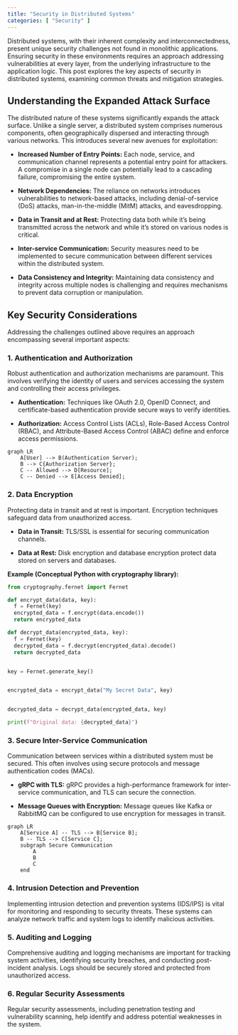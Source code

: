 ```yaml
---
title: "Security in Distributed Systems"
categories: [ "Security" ]
---
```


Distributed systems, with their inherent complexity and interconnectedness, present unique security challenges not found in monolithic applications. Ensuring security in these environments requires an approach addressing vulnerabilities at every layer, from the underlying infrastructure to the application logic.
 This post explores the key aspects of security in distributed systems, examining common threats and mitigation strategies.

## Understanding the Expanded Attack Surface

The distributed nature of these systems significantly expands the attack surface. Unlike a single server, a distributed system comprises numerous components, often geographically dispersed and interacting through various networks. This introduces several new avenues for exploitation:

-   **Increased Number of Entry Points:** Each node, service, and communication channel represents a potential entry point for attackers. A compromise in a single node can potentially lead to a cascading failure, compromising the entire system.

-   **Network Dependencies:** The reliance on networks introduces vulnerabilities to network-based attacks, including denial-of-service (DoS) attacks, man-in-the-middle (MitM) attacks, and eavesdropping.

-   **Data in Transit and at Rest:** Protecting data both while it's being transmitted across the network and while it's stored on various nodes is critical.

-   **Inter-service Communication:** Security measures need to be implemented to secure communication between different services within the distributed system.

-   **Data Consistency and Integrity:** Maintaining data consistency and integrity across multiple nodes is challenging and requires mechanisms to prevent data corruption or manipulation.


## Key Security Considerations

Addressing the challenges outlined above requires an approach encompassing several important aspects:

### 1. Authentication and Authorization

Robust authentication and authorization mechanisms are paramount. This involves verifying the identity of users and services accessing the system and controlling their access privileges.

-   **Authentication:** Techniques like OAuth 2.0, OpenID Connect, and certificate-based authentication provide secure ways to verify identities.

-   **Authorization:** Access Control Lists (ACLs), Role-Based Access Control (RBAC), and Attribute-Based Access Control (ABAC) define and enforce access permissions.

```mermaid
graph LR
    A[User] --> B(Authentication Server);
    B --> C{Authorization Server};
    C -- Allowed --> D[Resource];
    C -- Denied --> E[Access Denied];
```

### 2. Data Encryption

Protecting data in transit and at rest is important. Encryption techniques safeguard data from unauthorized access.

-   **Data in Transit:** TLS/SSL is essential for securing communication channels.

-   **Data at Rest:** Disk encryption and database encryption protect data stored on servers and databases.

**Example (Conceptual Python with cryptography library):**

``` python
from cryptography.fernet import Fernet

def encrypt_data(data, key):
  f = Fernet(key)
  encrypted_data = f.encrypt(data.encode())
  return encrypted_data

def decrypt_data(encrypted_data, key):
  f = Fernet(key)
  decrypted_data = f.decrypt(encrypted_data).decode()
  return decrypted_data


key = Fernet.generate_key()


encrypted_data = encrypt_data("My Secret Data", key)


decrypted_data = decrypt_data(encrypted_data, key)

print(f"Original data: {decrypted_data}")
```

### 3. Secure Inter-Service Communication

Communication between services within a distributed system must be secured. This often involves using secure protocols and message authentication codes (MACs).

-   **gRPC with TLS:** gRPC provides a high-performance framework for inter-service communication, and TLS can secure the connection.

-   **Message Queues with Encryption:** Message queues like Kafka or RabbitMQ can be configured to use encryption for messages in transit.

```mermaid
graph LR
    A[Service A] -- TLS --> B[Service B];
    B -- TLS --> C[Service C];
    subgraph Secure Communication
        A
        B
        C
    end
```

### 4. Intrusion Detection and Prevention

Implementing intrusion detection and prevention systems (IDS/IPS) is vital for monitoring and responding to security threats. These systems can analyze network traffic and system logs to identify malicious activities.

### 5. Auditing and Logging

Comprehensive auditing and logging mechanisms are important for tracking system activities, identifying security breaches, and conducting post-incident analysis. Logs should be securely stored and protected from unauthorized access.

### 6. Regular Security Assessments

Regular security assessments, including penetration testing and vulnerability scanning, help identify and address potential weaknesses in the system.